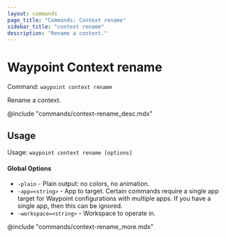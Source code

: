 ```yaml
---
layout: commands
page_title: "Commands: Context rename"
sidebar_title: "context rename"
description: "Rename a context."
---
```


# Waypoint Context rename

Command: `waypoint context rename`

Rename a context.

@include "commands/context-rename_desc.mdx"

## Usage

Usage: `waypoint context rename [options]`

#### Global Options

- `-plain` - Plain output: no colors, no animation.
- `-app=<string>` - App to target. Certain commands require a single app target for Waypoint configurations with multiple apps. If you have a single app, then this can be ignored.
- `-workspace=<string>` - Workspace to operate in.

@include "commands/context-rename_more.mdx"
